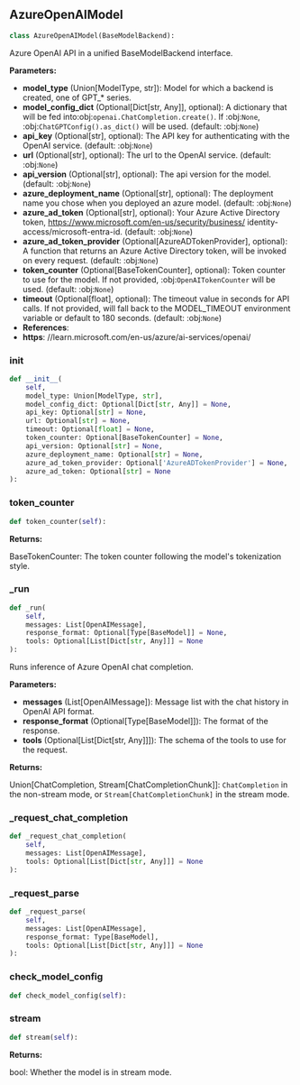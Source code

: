 <a id="camel.models.azure_openai_model"></a>

<a id="camel.models.azure_openai_model.AzureOpenAIModel"></a>

## AzureOpenAIModel

```python
class AzureOpenAIModel(BaseModelBackend):
```

Azure OpenAI API in a unified BaseModelBackend interface.

**Parameters:**

- **model_type** (Union[ModelType, str]): Model for which a backend is created, one of GPT_* series.
- **model_config_dict** (Optional[Dict[str, Any]], optional): A dictionary that will be fed into:obj:`openai.ChatCompletion.create()`. If :obj:`None`, :obj:`ChatGPTConfig().as_dict()` will be used. (default: :obj:`None`)
- **api_key** (Optional[str], optional): The API key for authenticating with the OpenAI service. (default: :obj:`None`)
- **url** (Optional[str], optional): The url to the OpenAI service. (default: :obj:`None`)
- **api_version** (Optional[str], optional): The api version for the model. (default: :obj:`None`)
- **azure_deployment_name** (Optional[str], optional): The deployment name you chose when you deployed an azure model. (default: :obj:`None`)
- **azure_ad_token** (Optional[str], optional): Your Azure Active Directory token, https://www.microsoft.com/en-us/security/business/ identity-access/microsoft-entra-id. (default: :obj:`None`)
- **azure_ad_token_provider** (Optional[AzureADTokenProvider], optional): A function that returns an Azure Active Directory token, will be invoked on every request. (default: :obj:`None`)
- **token_counter** (Optional[BaseTokenCounter], optional): Token counter to use for the model. If not provided, :obj:`OpenAITokenCounter` will be used. (default: :obj:`None`)
- **timeout** (Optional[float], optional): The timeout value in seconds for API calls. If not provided, will fall back to the MODEL_TIMEOUT environment variable or default to 180 seconds. (default: :obj:`None`)
- **References**: 
- **https**: //learn.microsoft.com/en-us/azure/ai-services/openai/

<a id="camel.models.azure_openai_model.AzureOpenAIModel.__init__"></a>

### __init__

```python
def __init__(
    self,
    model_type: Union[ModelType, str],
    model_config_dict: Optional[Dict[str, Any]] = None,
    api_key: Optional[str] = None,
    url: Optional[str] = None,
    timeout: Optional[float] = None,
    token_counter: Optional[BaseTokenCounter] = None,
    api_version: Optional[str] = None,
    azure_deployment_name: Optional[str] = None,
    azure_ad_token_provider: Optional['AzureADTokenProvider'] = None,
    azure_ad_token: Optional[str] = None
):
```

<a id="camel.models.azure_openai_model.AzureOpenAIModel.token_counter"></a>

### token_counter

```python
def token_counter(self):
```

**Returns:**

  BaseTokenCounter: The token counter following the model's
tokenization style.

<a id="camel.models.azure_openai_model.AzureOpenAIModel._run"></a>

### _run

```python
def _run(
    self,
    messages: List[OpenAIMessage],
    response_format: Optional[Type[BaseModel]] = None,
    tools: Optional[List[Dict[str, Any]]] = None
):
```

Runs inference of Azure OpenAI chat completion.

**Parameters:**

- **messages** (List[OpenAIMessage]): Message list with the chat history in OpenAI API format.
- **response_format** (Optional[Type[BaseModel]]): The format of the response.
- **tools** (Optional[List[Dict[str, Any]]]): The schema of the tools to use for the request.

**Returns:**

  Union[ChatCompletion, Stream[ChatCompletionChunk]]:
`ChatCompletion` in the non-stream mode, or
`Stream[ChatCompletionChunk]` in the stream mode.

<a id="camel.models.azure_openai_model.AzureOpenAIModel._request_chat_completion"></a>

### _request_chat_completion

```python
def _request_chat_completion(
    self,
    messages: List[OpenAIMessage],
    tools: Optional[List[Dict[str, Any]]] = None
):
```

<a id="camel.models.azure_openai_model.AzureOpenAIModel._request_parse"></a>

### _request_parse

```python
def _request_parse(
    self,
    messages: List[OpenAIMessage],
    response_format: Type[BaseModel],
    tools: Optional[List[Dict[str, Any]]] = None
):
```

<a id="camel.models.azure_openai_model.AzureOpenAIModel.check_model_config"></a>

### check_model_config

```python
def check_model_config(self):
```

<a id="camel.models.azure_openai_model.AzureOpenAIModel.stream"></a>

### stream

```python
def stream(self):
```

**Returns:**

  bool: Whether the model is in stream mode.
